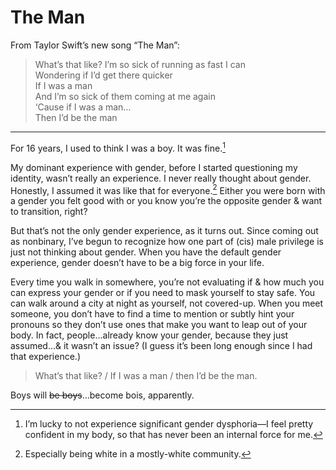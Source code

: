 
# The Man

From Taylor Swift’s new song “The Man”:

> What’s that like? I’m so sick of running as fast I can  
> Wondering if I’d get there quicker  
> If I was a man  
> And I’m so sick of them coming at me again  
> ‘Cause if I was a man…  
> Then I’d be the man

<Song url="https://song.link/us/i/1468058176" />

---

For 16 years, I used to think I was a boy. It was fine.[^1]

[^1]: I’m lucky to not experience significant gender dysphoria—I feel pretty confident in my body, so that has never been an internal force for me.

My dominant experience with gender, before I started questioning my identity, wasn’t really an experience. I never really thought about gender. Honestly, I assumed it was like that for everyone.[^2] Either you were born with a gender you felt good with or you know you’re the opposite gender & want to transition, right?

[^2]: Especially being white in a mostly-white community.

But that’s not the only gender experience, as it turns out. Since coming out as nonbinary, I’ve begun to recognize how one part of (cis) male privilege is just not thinking about gender. When you have the default gender experience, gender doesn’t have to be a big force in your life.

Every time you walk in somewhere, you’re not evaluating if & how much you can express your gender or if you need to mask yourself to stay safe. You can walk around a city at night as yourself, not covered-up. When you meet someone, you don’t have to find a time to mention or subtly hint your pronouns so they don’t use ones that make you want to leap out of your body. In fact, people…already know your gender, because they just assumed…& it wasn’t an issue? (I guess it’s been long enough since I had that experience.)

> What’s that like? / If I was a man / then I’d be the man.

Boys will ~~be boys~~…become bois, apparently.
